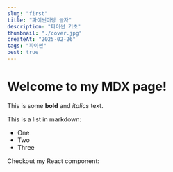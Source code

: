 ```yaml
---
slug: "first"
title: "파이썬이랑 놀자"
description: "파이썬 기초"
thumbnail: "./cover.jpg"
createAt: "2025-02-26"
tags: "파이썬"
best: true
---
```

# Welcome to my MDX page!

This is some **bold** and _italics_ text.

This is a list in markdown:

- One
- Two
- Three

Checkout my React component: